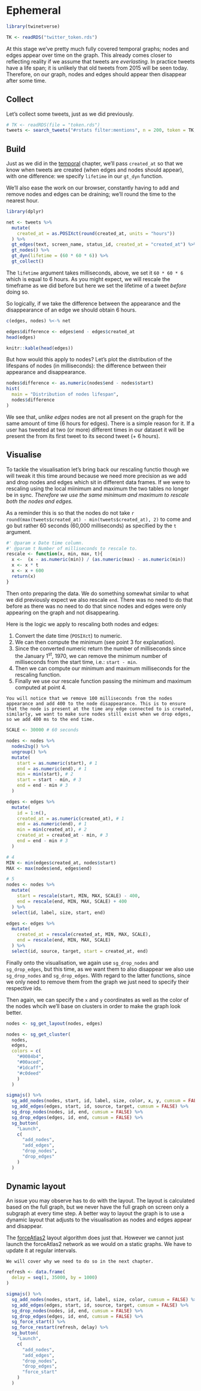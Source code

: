 # Ephemeral {#ephemeral}

```r
library(twinetverse)

TK <- readRDS("twitter_token.rds")
```

At this stage we've pretty much fully covered temporal graphs; nodes and edges appear over time on the graph. This already comes closer to reflecting reality if we assume that tweets are _everlasting_. In practice tweets have a life span; it is unlikely that old tweets from 2015 will be seen today. Therefore, on our graph, nodes and edges should appear then disappear after some time.

## Collect

Let's collect some tweets, just as we did previously.

```r
# TK <- readRDS(file = "token.rds")
tweets <- search_tweets("#rstats filter:mentions", n = 200, token = TK, include_rts = FALSE)
```

## Build

Just as we did in the [temporal](#temporal) chapter, we'll pass `created_at` so that we know when tweets are created (when edges and nodes should appear), with one difference: we specify `lifetime` in our `gt_dyn` function.

We'll also ease the work on our browser, constantly having to add and remove nodes and edges can be draining; we'll round the time to the nearest hour.

```r
library(dplyr)

net <- tweets %>% 
  mutate(
    created_at = as.POSIXct(round(created_at, units = "hours"))
  ) %>% 
  gt_edges(text, screen_name, status_id, created_at = "created_at") %>% 
  gt_nodes() %>% 
  gt_dyn(lifetime = (60 * 60 * 6)) %>% 
  gt_collect()
```

The `lifetime` argument takes milliseconds, above, we set it `60 * 60 * 6` which is equal to 6 hours. As you might expect, we will rescale the timeframe as we did before but here we set the lifetime of a tweet _before_ doing so.

So logically, if we take the difference between the appearance and the disappearance of an edge we should obtain 6 hours.

```r
c(edges, nodes) %<-% net

edges$difference <- edges$end - edges$created_at
head(edges)
```

```r
knitr::kable(head(edges))
```

But how would this apply to nodes? Let's plot the distribution of the lifespans of nodes (in milliseconds): the difference between their appearance and disappearance.

```r
nodes$difference <- as.numeric(nodes$end - nodes$start)
hist(
  main = "Distribution of nodes lifespan",
  nodes$difference
)
```

We see that, _unlike edges_ nodes are not all present on the graph for the same amount of time (6 hours for edges). There is a simple reason for it. If a user has tweeted at two (or more) different times in our dataset it will be present the from its first tweet to its second tweet (+ 6 hours).

## Visualise

To tackle the visualisation let's bring back our rescaling functio though we will tweak it this time around because we need more precision as we add and drop nodes and edges which sit in different data frames. If we were to rescaling using the local miinimum and maximum the two tables no longer be in sync. _Therefore we use the same minimum and maximum to rescale both the nodes and edges._

As a reminder this is so that the nodes do not take `r round(max(tweets$created_at) - min(tweets$created_at), 2)` to come and go but rather 60 seconds (60,000 milliseconds) as specified by the `t` argument.

```r
#' @param x Date time column.
#' @param t Number of milliseconds to rescale to.
rescale <- function(x, min, max, t){
  x <-  (x - as.numeric(min)) / (as.numeric(max) - as.numeric(min))
  x <- x * t
  x <- x + 600
  return(x)
}
```

Then onto preparing the data. We do something somewhat similar to what we did previously expect we also rescale `end`. There was no need to do that before as there was no need to do that since nodes and edges were only appearing on the graph and not disappearing.

Here is the logic we apply to rescaling both nodes and edges:

1. Convert the date time (`POSIXct`) to numeric.
2. We can then compute the minimum (see point 3 for explanation).
3. Since the converted numeric return the number of milliseconds since the January 1<sup>st</sup>, 1970, we can remove the minimum number of milliseconds from the start time, i.e.: `start - min`.
4. Then we can compute our minimum and maximum milliseconds for the rescaling function. 
5. Finally we use our rescale function passing the minimum and maximum computed at point 4.

```block
You will notice that we remove 100 milliseconds from the nodes appearance and add 400 to the node disappearance. This is to ensure that the node is present at the time any edge connected to is created, similarly, we want to make sure nodes still exist when we drop edges, so we add 400 ms to the end time.
```

```r
SCALE <- 30000 # 60 seconds

nodes <- nodes %>%
  nodes2sg() %>% 
  ungroup() %>% 
  mutate(
    start = as.numeric(start), # 1
    end = as.numeric(end), # 1
    min = min(start), # 2
    start = start - min, # 3
    end = end - min # 3
  )

edges <- edges %>%
  mutate(
    id = 1:n(),
    created_at = as.numeric(created_at), # 1
    end = as.numeric(end), # 1
    min = min(created_at), # 2
    created_at = created_at - min, # 3
    end = end - min # 3
  )

# 4
MIN <- min(edges$created_at, nodes$start)
MAX <- max(nodes$end, edges$end)

# 5
nodes <- nodes %>%
  mutate(
    start = rescale(start, MIN, MAX, SCALE) - 400,
    end = rescale(end, MIN, MAX, SCALE) + 400
  ) %>%
  select(id, label, size, start, end)

edges <- edges %>% 
  mutate(
    created_at = rescale(created_at, MIN, MAX, SCALE),
    end = rescale(end, MIN, MAX, SCALE)
  ) %>%
  select(id, source, target, start = created_at, end)
```

Finally onto the visualisation, we again use `sg_drop_nodes` and `sg_drop_edges`, but this time, as we want them to also disappear we also use `sg_drop_nodes` and `sg_drop_edges`. With regard to the latter functions, since we only need to remove them from the graph we just need to specify their respective ids.

Then again, we can specify the `x` and `y` coordinates as well as the color of the nodes whcih we'll base on clusters in order to make the graph look better.

```r
nodes <- sg_get_layout(nodes, edges)

nodes <- sg_get_cluster(
  nodes, 
  edges,
  colors = c(
    "#0084b4",
    "#00aced",
    "#1dcaff",
    "#c0deed"
    )
  )
```

```r
sigmajs() %>% 
  sg_add_nodes(nodes, start, id, label, size, color, x, y, cumsum = FALSE) %>% 
  sg_add_edges(edges, start, id, source, target, cumsum = FALSE) %>% 
  sg_drop_nodes(nodes, id, end, cumsum = FALSE) %>% 
  sg_drop_edges(edges, id, end, cumsum = FALSE) %>% 
  sg_button(
    "Launch",
    c(
      "add_nodes",
      "add_edges",
      "drop_nodes",
      "drop_edges"
    )
  )
```

## Dynamic layout

An issue you may observe has to do with the layout. The layout is calculated based on the full graph, but we never have the full graph on screen only a subgraph at every time step. A better way to layout the graph is to use a dynamic layout that adjusts to the visualisation as nodes and edges appear and disappear. 

The [forceAtlas2](http://journals.plos.org/plosone/article?id=10.1371/journal.pone.0098679) layout algorithm does just that. However we cannot just launch the forceAtlas2 network as we would on a static graphs. We have to update it at regular intervals.

```block
We will cover why we need to do so in the next chapter.
```

```r
refresh <- data.frame(
  delay = seq(1, 35000, by = 1000)
)

sigmajs() %>% 
  sg_add_nodes(nodes, start, id, label, size, color, cumsum = FALSE) %>% 
  sg_add_edges(edges, start, id, source, target, cumsum = FALSE) %>% 
  sg_drop_nodes(nodes, id, end, cumsum = FALSE) %>% 
  sg_drop_edges(edges, id, end, cumsum = FALSE) %>%  
  sg_force_start() %>% 
  sg_force_restart(refresh, delay) %>% 
  sg_button(
    "Launch",
    c(
      "add_nodes",
      "add_edges",
      "drop_nodes",
      "drop_edges",
      "force_start"
    )
  )
```